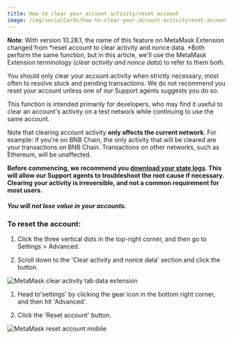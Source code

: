 ```yaml
---
title: How to clear your account activity/reset account
image: /img/socialCards/how-to-clear-your-account-activityreset-account.jpg
---
```



<CustomLayout />


**Note**: With version 10.28.1, the name of this feature on MetaMask Extension changed from *reset account *to* clear activity and nonce data. *Both perform the same function, but in this article, we'll use the MetaMask Extension terminology (_clear activity and nonce data_) to refer to them both.

You should only clear your account activity when strictly necessary, most often to resolve stuck and pending transactions. We do not recommend you reset your account unless one of our Support agents suggests you do so.

This function is intended primarily for developers, who may find it useful to clear an account's activity on a test network while continuing to use the same account.

Note that clearing account activity **only affects the current network**. For example: if you're on BNB Chain, the only activity that will be cleared are your transactions on BNB Chain. Transactions on other networks, such as Ethereum, will be unaffected.

**Before commencing, we recommend you [download your state logs](/managing-my-wallet/using-metamask/how-to-download-state-logs). This will allow our Support agents to troubleshoot the root cause if necessary. Clearing your activity is irreversible, and not a common requirement for most users.**

#### **_You will not lose value in your accounts._**

### To reset the account:

<Tabs>

<TabItem value="Extension" label="Extension">

1. Click the three vertical dots in the top-right corner, and then go to Settings > Advanced.

2. Scroll down to the 'Clear activity and nonce data' section and click the button.

<div class="center-container">
  <div class="img-small">
    <img
      src={
        require("../../../img/managing-my-wallet/resetting-deleting-and-restoring/how-to-clear-your-account-activity-reset-account/MetaMask_clear_activity_tab_data_extension.png")
          .default
      }
      alt="MetaMask clear activity tab data extension"
    />
  </div>
</div>

</TabItem>

<TabItem value="Mobile" label="Mobile">

1. Head to'settings' by clicking the gear icon in the bottom right corner, and then hit 'Advanced'.

2. Click the 'Reset account' button.

<div class="center-container">
  <div class="img-small">
    <img
      src={
        require("../../../img/managing-my-wallet/resetting-deleting-and-restoring/how-to-clear-your-account-activity-reset-account/MetaMask_reset_account_mobile.png")
          .default
      }
      alt="MetaMask reset account mobile"
    />
  </div>
</div>

</TabItem>

</Tabs>
